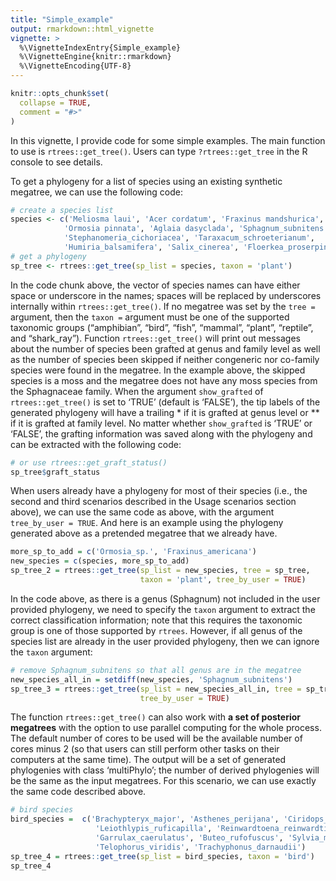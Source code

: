 ```yaml
---
title: "Simple_example"
output: rmarkdown::html_vignette
vignette: >
  %\VignetteIndexEntry{Simple_example}
  %\VignetteEngine{knitr::rmarkdown}
  %\VignetteEncoding{UTF-8}
---
```


```r
knitr::opts_chunk$set(
  collapse = TRUE,
  comment = "#>"
)
```


In this vignette, I provide code for some simple examples. The main function to use is `rtrees::get_tree()`. Users can type `?rtrees::get_tree` in the R console to see details.


To get a phylogeny for a list of species using an existing synthetic megatree, we can use the following code:

```r
# create a species list
species <- c('Meliosma laui', 'Acer cordatum', 'Fraxinus mandshurica',
            'Ormosia pinnata', 'Aglaia dasyclada', 'Sphagnum_subnitens',
            'Stephanomeria_cichoriacea', 'Taraxacum_schroeterianum', 
            'Humiria_balsamifera', 'Salix_cinerea', 'Floerkea_proserpinacoides')
# get a phylogeny
sp_tree <- rtrees::get_tree(sp_list = species, taxon = 'plant')
```

In the code chunk above, the vector of species names can have either space or underscore in the names; spaces will be replaced by underscores internally within `rtrees::get_tree()`. If no megatree was set by the `tree =` argument, then the `taxon =` argument must be one of the supported taxonomic groups ("amphibian", "bird", "fish", "mammal", "plant", "reptile", and "shark_ray"). Function `rtrees::get_tree()` will print out messages about the number of species been grafted at genus and family level as well as the number of species been skipped if neither congeneric nor co-family species were found in the megatree. In the example above, the skipped species is a moss and the megatree does not have any moss species from the Sphagnaceae family. When the argument `show_grafted` of `rtrees::get_tree()` is set to 'TRUE' (default is 'FALSE'), the tip labels of the generated phylogeny will have a trailing \* if it is grafted at genus level or \*\* if it is grafted at family level. No matter whether `show_grafted` is 'TRUE' or 'FALSE', the grafting information was saved along with the phylogeny and can be extracted with the following code:

```r
# or use rtrees::get_graft_status()
sp_tree$graft_status
```

When users already have a phylogeny for most of their species (i.e., the second and third scenarios described in the Usage scenarios section above), we can use the same code as above, with the argument `tree_by_user = TRUE`. And here is an example using the phylogeny generated above as a pretended megatree that we already have.

```r
more_sp_to_add = c('Ormosia_sp.', 'Fraxinus_americana')
new_species = c(species, more_sp_to_add)
sp_tree_2 = rtrees::get_tree(sp_list = new_species, tree = sp_tree, 
                             taxon = 'plant', tree_by_user = TRUE)
```

In the code above, as there is a genus (Sphagnum) not included in the user provided phylogeny, we need to specify the `taxon` argument to extract the correct classification information; note that this requires the taxonomic group is one of those supported by `rtrees`. However, if all genus of the species list are already in the user provided phylogeny, then we can ignore the `taxon` argument:

```r
# remove Sphagnum_subnitens so that all genus are in the megatree
new_species_all_in = setdiff(new_species, 'Sphagnum_subnitens')
sp_tree_3 = rtrees::get_tree(sp_list = new_species_all_in, tree = sp_tree, 
                             tree_by_user = TRUE)
```

The function `rtrees::get_tree()` can also work with **a set of posterior megatrees** with the option to use parallel computing for the whole process. The default number of cores to be used will be the available number of cores minus 2 (so that users can still perform other tasks on their computers at the same time). The output will be a set of generated phylogenies with class 'multiPhylo'; the number of derived phylogenies will be the same as the input megatrees. For this scenario, we can use exactly the same code described above.

```r
# bird species
bird_species =  c('Brachypteryx_major', 'Asthenes_perijana', 'Ciridops_anna', 
                   'Leiothlypis_ruficapilla', 'Reinwardtoena_reinwardti',
                   'Garrulax_caerulatus', 'Buteo_rufofuscus', 'Sylvia_mystacea',
                   'Telophorus_viridis', 'Trachyphonus_darnaudii')
sp_tree_4 = rtrees::get_tree(sp_list = bird_species, taxon = 'bird')
sp_tree_4
```



